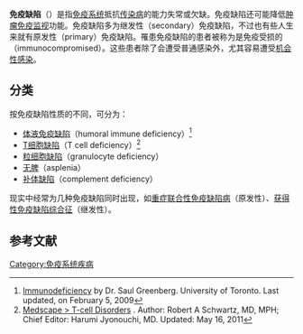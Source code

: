 {{medical}}
{{Infobox_Disease |
  Name           = 免疫缺陷 |
  Image          = |
  Caption        = |
  DiseasesDB     = 21506 |
  ICD10          = {{ICD10|D|84|9|d|80}} |
  ICD9           = {{ICD9|279.3}} |
  ICDO           = |
  OMIM           = |
  MedlinePlus    = |
  eMedicineSubj  = |
  eMedicineTopic = |
  MeshID         = D007153 |
}}
'''免疫缺陷'''（{{lang-en|immunodeficiency}}）是指[[免疫系统|免疫系统]]抵抗[[传染病|传染病]]的能力失常或欠缺。免疫缺陷还可能降低[[肿瘤免疫监视|肿瘤免疫监视]]功能。免疫缺陷多为继发性（secondary）免疫缺陷，不过也有些人生来就有原发性（primary）免疫缺陷。罹患免疫缺陷的患者被称为是免疫受损的（immunocompromised）。这些患者除了会遭受普通感染外，尤其容易遭受[[机会性感染|机会性感染]]。

== 分类 ==
按免疫缺陷性质的不同，可分为：
* [[体液免疫缺陷|体液免疫缺陷]]（humoral immune deficiency）<ref>[http://www.utoronto.ca/kids/Immunodeficiency.htm Immunodeficiency] {{Wayback|url=http://www.utoronto.ca/kids/Immunodeficiency.htm |date=20130530055732 }} by Dr. Saul Greenberg. University of Toronto. Last updated, on February 5, 2009</ref>
* [[T细胞缺陷|T细胞缺陷]]（T cell deficiency）<ref name=Schwartz2011>[http://emedicine.medscape.com/article/888372-overview Medscape > T-cell Disorders] {{Wayback|url=http://emedicine.medscape.com/article/888372-overview |date=20191230120104 }}. Author: Robert A Schwartz, MD, MPH; Chief Editor: Harumi Jyonouchi, MD. Updated: May 16, 2011</ref>
* [[粒细胞缺陷|粒细胞缺陷]]（granulocyte deficiency）
* [[无脾|无脾]]（asplenia）
* [[补体缺陷|补体缺陷]]（complement deficiency）

现实中经常为几种免疫缺陷同时出现，如[[重症联合性免疫缺陷病|重症联合性免疫缺陷病]]（原发性）、[[获得性免疫缺陷综合征|获得性免疫缺陷综合征]]（继发性）。

== 参考文献 ==
{{Reflist}}

{{免疫系统}}
{{淋巴及补体免疫缺陷}}
{{Medical conditions}}

[[Category:免疫系统疾病|Category:免疫系统疾病]]